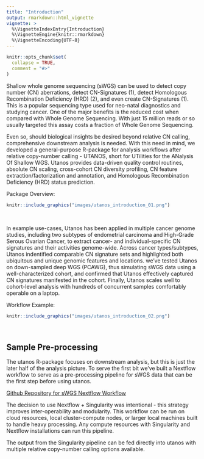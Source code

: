 ```yaml
---
title: "Introduction"
output: rmarkdown::html_vignette
vignette: >
  %\VignetteIndexEntry{Introduction}
  %\VignetteEngine{knitr::rmarkdown}
  %\VignetteEncoding{UTF-8}
---
```


```r
knitr::opts_chunk$set(
  collapse = TRUE,
  comment = "#>"
)
```

Shallow whole genome sequencing (sWGS) can be used to detect copy number (CN) aberrations, detect CN-Signatures (1), detect Homologous Recombination Deficiency (HRD) (2), and even create CN-Signatures (1). This is a popular sequencing type used for neo-natal diagnostics and studying cancer. One of the major benefits is the reduced cost when compared with Whole Genome Sequencing. With just 15 million reads or so usually targeted this assay costs a fraction of Whole Genome Sequencing.

Even so, should biological insights be desired beyond relative CN calling, comprehensive downstream analysis is needed. With this need in mind, we developed a general-purpose R-package for analysis workflows after relative copy-number calling - UTANOS, short for UTilities for the ANalysis Of Shallow WGS. Utanos provides data-driven quality control routines, absolute CN scaling, cross-cohort CN diversity profiling, CN feature extraction/factorization and annotation, and Homologous Recombination Deficiency (HRD) status prediction.

Package Overview:  

```r
knitr::include_graphics("images/utanos_introduction_01.png")
```

<br>

In example use-cases, Utanos has been applied in multiple cancer genome studies, including two subtypes of endometrial carcinoma and High-Grade Serous Ovarian Cancer, to extract cancer- and individual-specific CN signatures and their activities genome-wide. Across cancer types/subtypes, Utanos indentified comparable CN signature sets and highlighted both ubiquitous and unique genomic features and locations. we've tested Utanos on down-sampled deep WGS (PCAWG), thus simulating sWGS data using a well-characterized cohort, and confirmed that Utanos effectively captured CN signatures manifested in the cohort. Finally, Utanos scales well to cohort-level analysis with hundreds of concurrent samples comfortably operable on a laptop.

Workflow Example:  

```r
knitr::include_graphics("images/utanos_introduction_02.png")
```

<br>

## Sample Pre-processing

The utanos R-package focuses on downstream analysis, but this is just the later half of the analysis picture. To serve the first bit we've built a Nextflow workflow to serve as a pre-processing pipeline for sWGS data that can be the first step before using utanos.  

[Github Repository for sWGS Nextflow Workflow](https://github.com/Huntsmanlab/swgs-processing-pipeline)

The decision to use Nextflow + Singularity was intentional - this strategy improves inter-operability and modularity. This workflow can be run on cloud resources, local cluster-compute nodes, or larger local machines built to handle heavy processing. Any compute resources with Singularity and Nextflow installations can run this pipeline.

The output from the Singularity pipeline can be fed directly into utanos with multiple relative copy-number calling options available.

